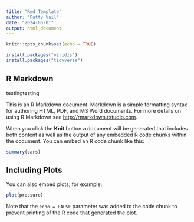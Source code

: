 ```yaml
---
title: "Rmd Template"
author: "Patty Vail"
date: "2024-05-01"
output: html_document
---
```


```r
knitr::opts_chunk$set(echo = TRUE)

install.packages("viridis")
install.packages("tidyverse")
```

## R Markdown
testingtesting

This is an R Markdown document. Markdown is a simple formatting syntax for authoring HTML, PDF, and MS Word documents. For more details on using R Markdown see <http://rmarkdown.rstudio.com>.

When you click the **Knit** button a document will be generated that includes both content as well as the output of any embedded R code chunks within the document. You can embed an R code chunk like this:

```r
summary(cars)
```

## Including Plots

You can also embed plots, for example:

```r
plot(pressure)
```

Note that the `echo = FALSE` parameter was added to the code chunk to prevent printing of the R code that generated the plot.
